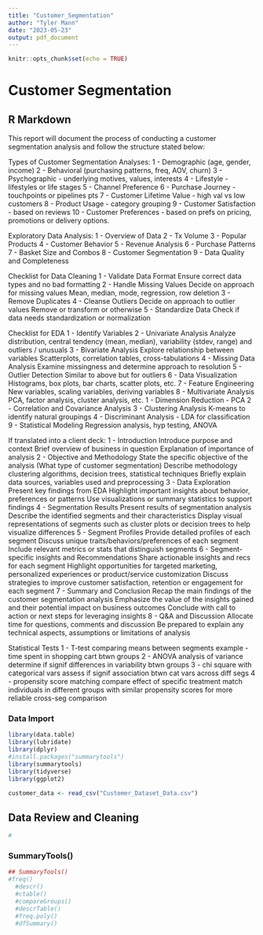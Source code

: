 ```yaml
---
title: "Customer_Segmentation"
author: "Tyler Mann"
date: "2023-05-23"
output: pdf_document
---
```


```r
knitr::opts_chunk$set(echo = TRUE)
```

# Customer Segmentation
## R Markdown

This report will document the process of conducting a customer segmentation analysis and follow the structure stated below:

Types of Customer Segmentation Analyses:
1 - Demographic (age, gender, income)
2 - Behavioral (purchasing patterns, freq, AOV, churn)
3 - Psychographic - underlying motives, values, interests
4 - Lifestyle - lifestyles or life stages
5 - Channel Preference
6 - Purchase Journey - touchpoints or pipelines pts
7 - Customer Lifetime Value - high val vs low customers
8 - Product Usage - category grouping
9 - Customer Satisfaction - based on reviews
10 - Customer Preferences - based on prefs on pricing, promotions or delivery options. 

Exploratory Data Analysis:
1 - Overview of Data
2 - Tx Volume
3 - Popular Products
4 - Customer Behavior
5 - Revenue Analysis
6 - Purchase Patterns
7 - Basket Size and Combos
8 - Customer Segmentation
9 - Data Quality and Completeness

Checklist for Data Cleaning
1 - Validate Data Format
  Ensure correct data types and no bad formatting
2 - Handle Missing Values
  Decide on approach for missing values
    Mean, median, mode, regression, row deletion
3 - Remove Duplicates
4 - Cleanse Outliers
  Decide on approach to outlier values
    Remove or transform or otherwise
5 - Standardize Data
  Check if data needs standardization or normalization

Checklist for EDA
1 - Identify Variables
2 - Univariate Analysis
  Analyze distribution, central tendency (mean, median), variability (stdev, range) and outliers / unusuals
3 - Bivariate Analysis
  Explore relationship between variables
  Scatterplots, correlation tables, cross-tabulations
4 - Missing Data Analysis
  Examine missingness and determine approach to resolution
5 - Outlier Detection
  Similar to above but for outliers
6 - Data Visualization
  Histograms, box plots, bar charts, scatter plots, etc.
7 - Feature Engineering
  New variables, scaling variables, deriving variables
8 - Multivariate Analysis
  PCA, factor analysis, cluster analysis, etc.
  1 - Dimension Reduction - PCA
  2 - Correlation and Covariance Analysis
  3 - Clustering Analysis
    K-means to identify natural groupings
  4 - Discriminant Analysis - LDA for classification
9 - Statistical Modeling
  Regression analysis, hyp testing, ANOVA
  

If translated into a client deck:
1 - Introduction
  Introduce purpose and context
  Brief overview of business in question
  Explanation of importance of analysis
2 - Objective and Methodology
  State the specific objective of the analysis
  (What type of customer segmentation)
  Describe methodology
    clustering algorithms, decision trees, statistical techniques
  Briefly explain data sources, variables used and preprocessing
3 - Data Exploration
  Present key findings from EDA
  Highlight important insights about behavior, preferences or patterns
  Use visualizations or summary statistics to support findings
4 -  Segmentation Results
  Present results of segmentation analysis
  Describe the identified segments and their characteristics
  Display visual representations of segments such as cluster plots or decision trees to help visualize differences
5 - Segment Profiles
  Provide detailed profiles of each segment
  Discuss unique traits/behaviors/preferences of each segment
  Include relevant metrics or stats that distinguish segments
6 - Segment-specific insights and Recommendations
  Share actionable insights and recs for each segment
  Highlight opportunities for targeted marketing, personalized experiences or product/service customization
  Discuss strategies to improve customer satisfaction, retention or engagement for each segment
7 - Summary and Conclusion
  Recap the main findings of the customer segmentation analysis
  Emphasize the value of the insights gained and their potential impact on business outcomes
  Conclude with call to action or next steps for leveraging insights
8 - Q&A and Discussion
  Allocate time for questions, comments and discussion
  Be prepared to explain any technical aspects, assumptions or limitations of analysis
  
Statistical Tests
1 - T-test
    comparing means between segments
    example - time spent in shopping cart btwn groups
2 - ANOVA
    analysis of variance
    determine if signif differences in variability btwn groups
3 - chi square
    with categorical vars
    assess if signif association btwn cat vars across diff segs
4 - propensity score matching
    compare effect of specific treatment 
    match individuals in different groups with similar propensity scores for more reliable cross-seg comparison
  
### Data Import

```r
library(data.table)
library(lubridate)
library(dplyr)
#install.packages("summarytools")
library(summarytools)
library(tidyverse)
library(ggplot2)

customer_data <- read_csv("Customer_Dataset_Data.csv")


```

## Data Review and Cleaning


```r
#

```

### SummaryTools()
```r
## SummaryTools()
#freq()
  #descr()
  #ctable()
  #compareGroups()
  #descrTable()
  #freq.poly()
  #dfSummary()

```


